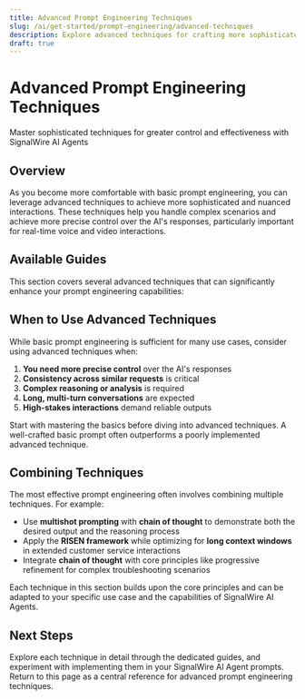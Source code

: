 ---
title: Advanced Prompt Engineering Techniques
slug: /ai/get-started/prompt-engineering/advanced-techniques
description: Explore advanced techniques for crafting more sophisticated and effective prompts with SignalWire AI Agents.
draft: true
---


# Advanced Prompt Engineering Techniques

<Subtitle>Master sophisticated techniques for greater control and effectiveness with SignalWire AI Agents</Subtitle>

## Overview

As you become more comfortable with basic prompt engineering, you can leverage advanced techniques to achieve more sophisticated and nuanced interactions. These techniques help you handle complex scenarios and achieve more precise control over the AI's responses, particularly important for real-time voice and video interactions.

## Available Guides

This section covers several advanced techniques that can significantly enhance your prompt engineering capabilities:

<GuidesList />

## When to Use Advanced Techniques

While basic prompt engineering is sufficient for many use cases, consider using advanced techniques when:

1. **You need more precise control** over the AI's responses
2. **Consistency across similar requests** is critical
3. **Complex reasoning or analysis** is required
4. **Long, multi-turn conversations** are expected
5. **High-stakes interactions** demand reliable outputs

<Admonition type="tip">
Start with mastering the basics before diving into advanced techniques. A well-crafted basic prompt often outperforms a poorly implemented advanced technique.
</Admonition>

## Combining Techniques

The most effective prompt engineering often involves combining multiple techniques. For example:

- Use **multishot prompting** with **chain of thought** to demonstrate both the desired output and the reasoning process
- Apply the **RISEN framework** while optimizing for **long context windows** in extended customer service interactions
- Integrate **chain of thought** with core principles like progressive refinement for complex troubleshooting scenarios

Each technique in this section builds upon the core principles and can be adapted to your specific use case and the capabilities of SignalWire AI Agents.

## Next Steps

Explore each technique in detail through the dedicated guides, and experiment with implementing them in your SignalWire AI Agent prompts. Return to this page as a central reference for advanced prompt engineering techniques. 